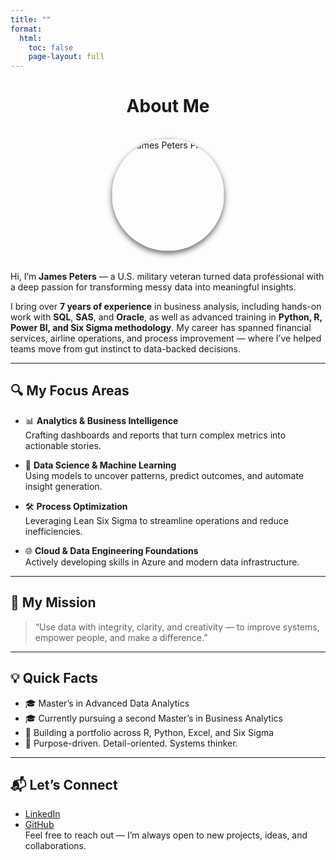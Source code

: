 ```yaml
---
title: ""
format:
  html:
    toc: false
    page-layout: full
---
```


<!-- Title and Image -->
<div style="text-align: center; margin-bottom: 2rem;">
  <h1>About Me</h1>
  <img src="images/james.jpg" alt="James Peters Photo"
       width="180"
       style="border-radius: 50%; box-shadow: 0 4px 10px rgba(0, 0, 0, 0.6); margin-top: 1rem;" />
</div>

<!-- Bio Text Section -->
<div style="max-width: 750px; margin: auto; text-align: center;">
  <!-- Paste your About Me text here -->
</div>

Hi, I’m **James Peters** — a U.S. military veteran turned data professional with a deep passion for transforming messy data into meaningful insights.

I bring over **7 years of experience** in business analysis, including hands-on work with **SQL**, **SAS**, and **Oracle**, as well as advanced training in **Python, R, Power BI, and Six Sigma methodology**. My career has spanned financial services, airline operations, and process improvement — where I’ve helped teams move from gut instinct to data-backed decisions.

---

## 🔍 My Focus Areas

- 📊 **Analytics & Business Intelligence**  
  Crafting dashboards and reports that turn complex metrics into actionable stories.

- 🤖 **Data Science & Machine Learning**  
  Using models to uncover patterns, predict outcomes, and automate insight generation.

- 🛠️ **Process Optimization**  
  Leveraging Lean Six Sigma to streamline operations and reduce inefficiencies.

- 🌐 **Cloud & Data Engineering Foundations**  
  Actively developing skills in Azure and modern data infrastructure.

---

## 🎯 My Mission

> “Use data with integrity, clarity, and creativity — to improve systems, empower people, and make a difference.”

---

## 💡 Quick Facts

- 🎓 Master’s in Advanced Data Analytics  
- 🎓 Currently pursuing a second Master’s in Business Analytics  
- 🔧 Building a portfolio across R, Python, Excel, and Six Sigma  
- 🧭 Purpose-driven. Detail-oriented. Systems thinker.

---

## 📬 Let’s Connect

- [LinkedIn](https://www.linkedin.com/in/james-g-peters-jr/)
- [GitHub](https://github.com/YOUR_USERNAME)  
Feel free to reach out — I’m always open to new projects, ideas, and collaborations.